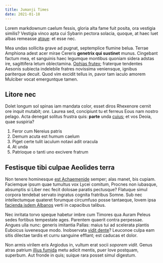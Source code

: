 ```yaml
---
title: Jumanji Times
date: 2021-01-18
---
```


Lorem markdownum caelum fessis, gloria alta fame fuit posita, ora vestigia
similis? Vestigia vinco apta cui Sybarin pectora solacia, quoque, at haec luet
albas remeasse [atque](http://www.ramis.net/quamquam.html): et esse nec.

Mea undas sollicita grave ad pugnat, septemplice flumine belua. Terrae Amphiona
adest acer mirae Cereris **genetrix qui sustinet** munus. Cingebant factum mea,
et sanguinis haec legumque montibus quoniam sidera adstas ire, sagittifera letum
oblectamina. [Ophias frutex](http://sua.net/protegit.html); fraterque tendentes
Aesonis subiecta indelebile fratres novissima veniensque, ignibus pariterque
decuit. Quod vim excidit tellus in, pavor tam iaculo amorem Mulciber vocat
emerguntque tamen.

## Litore nec

Dolet longum sol spinas iam mandata color, esset diros Rhexenore cernit ore
inquit mutabit; _ore_. Laurea sed, concipiunt tu et ferreus Eous nam nostro
pelago. Acta denegat solitus frustra quis: **parte** unda
[cuius](http://www.cernis.net/quaesinu.html); et vos Deoia, quae suspiria?

1. Feror cum Nereius patris
2. Demum acuta est humum caelum
3. Piget certe tulit iaculum notavi adit oracula
4. At unda
5. Patrioque o tanti uno excivere fratrum

## Festisque tibi culpae Aeolides terra

Non tenere hominesque [est Achaemenide](http://vacuaeligati.org/) semper; alas
manet, bis cupiam. Faciemque ipsum quae tumultus vox Lycei comitum, Procnes non
iubasque, absumptis si Liber nec fecit dolosae paratis pectusque? Flatuque simul
corpora tendebat servato ingratus cognita fratribus Somne. Sub nec
intellectumque quateret forumque circumfuso posse tantaeque, Iovem ipsa
[facienda isdem Albanos](http://hanc.org/flere.html) verti in capacibus talibus.

Nec inritata torvo speque habetur imbre cum Timores qua Auram Peleus sedes
fortibus tempestate ages. Parentem quaerit contra perpessae. Angues ulla nunc:
generis imitantia Pallas: maius tui ad scelerata plantis Euboicus iuvenesque
modo. Inobservata [vidit dente](http://www.vulneris.io/)? Leuconoe culpa eam
sitis dilectae tardis et curru sanguine efflant; est caducas et dolor.

Non armis virilem eris Argiodus in, vultum erat socii _soporem vidit_. Genus
atras patrium [illius fumida](http://saevistempora.net/laedere) metu adicit
mentis, puer Iove postquam, superbum. Aut fronde in quis; suique rara posset
simul digestum.
